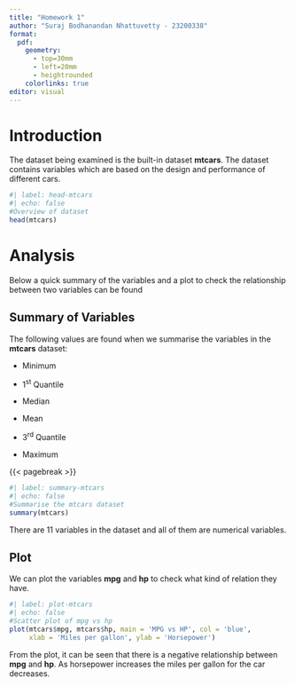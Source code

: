 ```yaml
---
title: "Homework 1"
author: "Suraj Bodhanandan Nhattuvetty - 23200338"
format: 
  pdf: 
    geometry:
      - top=30mm
      - left=20mm
      - heightrounded
    colorlinks: true
editor: visual
---
```


# Introduction

The dataset being examined is the built-in dataset **mtcars**. The dataset contains variables which are based on the design and performance of different cars.

```r
#| label: head-mtcars
#| echo: false
#Overview of dataset
head(mtcars)
```

# Analysis

Below a quick summary of the variables and a plot to check the relationship between two variables can be found

## Summary of Variables

The following values are found when we summarise the variables in the **mtcars** dataset:

-   Minimum

-   1^st^ Quantile

-   Median

-   Mean

-   3^rd^ Quantile

-   Maximum

{{< pagebreak >}}

```r
#| label: summary-mtcars
#| echo: false
#Summarise the mtcars dataset
summary(mtcars)
```

There are 11 variables in the dataset and all of them are numerical variables.

## Plot

We can plot the variables **mpg** and **hp** to check what kind of relation they have.

```r
#| label: plot-mtcars
#| echo: false
#Scatter plot of mpg vs hp
plot(mtcars$mpg, mtcars$hp, main = 'MPG vs HP', col = 'blue',
     xlab = 'Miles per gallon', ylab = 'Horsepower')
```

From the plot, it can be seen that there is a negative relationship between **mpg** and **hp**. As horsepower increases the miles per gallon for the car decreases.
